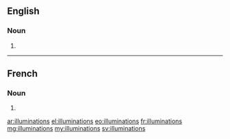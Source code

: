 ==English==

===Noun===
{{head|en|plural}}

# {{plural of|illumination|lang=en}}

----

==French==

===Noun===
{{head|fr|plural}}

# {{plural of|illumination|lang=fr}}

[[ar:illuminations]]
[[el:illuminations]]
[[eo:illuminations]]
[[fr:illuminations]]
[[mg:illuminations]]
[[my:illuminations]]
[[sv:illuminations]]
